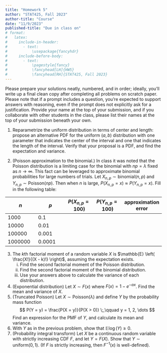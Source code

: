 ```yaml
---
title: "Homework 5"
author: "STAT425, Fall 2023"
author-title: "Course"
date: "11/9/2023"
published-title: "Due in class on"
# format:
#   latex:
#     include-in-header:
#       - text:
#           \usepackage{fancyhdr}
#     include-before-body:
#       - text:
#           \pagestyle{fancy}
#           \fancyhead[LH]{HW5}
#           \fancyhead[RH]{STAT425, Fall 2023}
---
```


Please prepare your solutions neatly, numbered, and in order; ideally, you'll write up a final clean copy after completing all problems on scratch paper. Please note that if a prompt includes a question, you're expected to support answers with reasoning, even if the prompt does not explicitly ask for a justification. Provide your name at the top of your submission, and if you collaborate with other students in the class, please list their names at the top of your submission beneath your own.

1.  Reparametrize the uniform distribution in terms of center and length: propose an alternative PDF for the uniform $(a, b)$ distribution with one parameter that indicates the center of the interval and one that indicates the length of the interval. Verify that your proposal is a PDF, and find the expectation and variance.

2.  (Poisson approximation to the binomial.) In class it was noted that the Poisson distribution is a limiting case for the binomial with $np = \lambda$ fixed as $n \rightarrow \infty$. This fact can be leveraged to approximate binomial probabilities for large numbers of trials. Let $X_{n, p} \sim \text{binomial}(n, p)$ and $Y_{n, p} \sim \text{Poisson}(np)$. Then when $n$ is large, $P(X_{n, p} = x) \approx P(Y_{n, p} = x)$. Fill in the following table:

| $n$     | $p$    | $P(X_{n, p} = 100)$ | $P(Y_{n, p} = 100)$ | approximation error |
|---------------|---------------|---------------|---------------|---------------|
| 1000    | 0.1    |                     |                     |                     |
| 10000   | 0.01   |                     |                     |                     |
| 100000  | 0.001  |                     |                     |                     |
| 1000000 | 0.0001 |                     |                     |                     |

3.  The $k$th factorial moment of a random variable $X$ is $\mathbb{E} \left( \frac{X!}{(X - k)!} \right)$, assuming the expectation exists.
    i.  Find the second factorial moment of the Poisson distribution.
    ii. Find the second factorial moment of the binomial distribution.
    iii. Use your answers above to calculate the variance of each distribution.
4.  (Exponential distribution) Let $X \sim F(x)$ where $F(x) = 1 - e^{-\alpha x}$. Find the mean and variance of $X$.
5.  (Truncated Poisson) Let $X \sim \text{Poisson}(\lambda)$ and define $Y$ by the probability mass function $$
    P(Y = y) = \frac{P(X = y)}{P(X > 0)}
    \;,\qquad y = 1, 2, \dots
    $$ Find an expression for the PMF of $Y$, and calculate its mean and variance.
6.  With $Y$ as in the previous problem, show that $\mathbb{E}\log(Y) \geq 0$.
7.  (Probability integral transform) Let $X$ be a continuous random variable with strictly increasing CDF $F$, and let $Y = F(X)$. Show that $Y \sim \text{uniform}(0, 1)$. (If $F$ is strictly increasing, then $F^{-1}(x)$ is well-defined).
